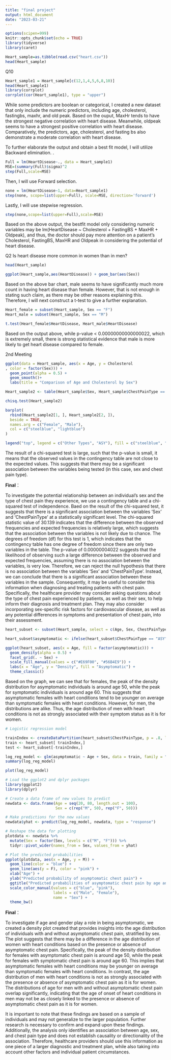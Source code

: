 ```yaml
---
title: "final project"
output: html_document
date: "2023-03-21"
---
```


```r
options(scipen=999)
knitr::opts_chunk$set(echo = TRUE)
library(tidyverse)
library(caret)
```



```r
Heart_sample=as.tibble(read.csv("heart.csv"))
head(Heart_sample)  
```
Q10
```r
Heart_sample1 = Heart_sample[c(12,1,4,5,6,8,10)]
head(Heart_sample1)
library(corrplot)
corrplot(cor(Heart_sample1), type = "upper")
```
While some predictors are boolean or categorical, I created a new dataset that only include the numeric predictors, including age, cholesterol, fastingbs, maxhr, and old peak. Based on the ouput, MaxHr tends to have the strongest negative correlation with heart disease. Meanwhile, oldpeak seems to have a strongest positive correlation with heart disease. Comparatively, the predictors, age, cholesterol, and fasting bs also demonstrate a moderate correlation with heart disease.

To further elaborate the output and obtain a best fit model, I will utilize Backward elimination.
.
```r
Full = lm(HeartDisease~., data = Heart_sample1) 
MSE=(summary(Full)$sigma)^2
step(Full,scale=MSE)
```
Then, I will use Forward selection.
```r
none = lm(HeartDisease~1, data=Heart_sample1)
step(none, scope=list(upper=Full), scale=MSE, direction='forward')
```
Lastly, I will use stepwise regression.
```r
step(none,scope=list(upper=Full),scale=MSE)
```
Based on the above output, the bestfit model only considering numeric variables may be lm(HeartDisease ~ Cholesterol + FastingBS + MaxHR + Oldpeak), and thus, the doctor should pay more attention on a patient's Cholesterol, FastingBS, MaxHR and Oldpeak in considering the potential of heart disease.

Q2
Is heart disease more common in women than in men?
```r
head(Heart_sample)
```

```r
ggplot(Heart_sample,aes(HeartDisease)) + geom_bar(aes(Sex))
```
Based on the above bar chart, male seems to have significantly much more count in having heart disease than female. However, that is not enough in stating such claim, as there may be other reasons explaining this. Therefore, I will next construct a t-test to give a further explanation.

```r
Heart_female = subset(Heart_sample, Sex == "F")
Heart_male = subset(Heart_sample, Sex == "M")

t.test(Heart_female$HeartDisease, Heart_male$HeartDisease)
```
Based on the output above, while p-value < 0.00000000000000022, which is extremely small, there is strong statistical evidence that male is more likely to get heart disease compared to female.

2nd Meeting
```r
ggplot(data = Heart_sample, aes(x = Age, y = Cholesterol
, color = factor(Sex))) +
  geom_point(alpha = 0.5) +
  geom_smooth()+
  labs(title = "Comparison of Age and Cholesterol by Sex")
```
```r
Heart_sample2 <- table(Heart_sample$Sex, Heart_sample$ChestPainType == "ASY")

chisq.test(Heart_sample2)
```
```r
barplot(
  rbind(Heart_sample2[1, ], Heart_sample2[2, ]),
  beside = TRUE,
  names.arg = c("Female", "Male"),
  col = c("steelblue", "lightblue")
)

legend("top", legend = c("Other Types", "ASY"), fill = c("steelblue", "lightblue"))
```

The result of a chi-squared test is large, such that the p-value is small, it means that the observed values in the contingency table are not close to the expected values. This suggests that there may be a significant association between the variables being tested (in this case, sex and chest pain type).

**Final**：

To investigate the potential relationship between an individual's sex and the type of chest pain they experience, we use a contingency table and a chi-squared test of independence. Baed on the result of the chi-squared test, it suggests that there is a significant association between the variables 'Sex' and 'ChestPainType' at a statistically significant level. The chi-squared statistic value of 30.139 indicates that the difference between the observed frequencies and expected frequencies is relatively large, which suggests that the association between the variables is not likely due to chance. The degrees of freedom (df) for this test is 1, which indicates that the contingency table has one degree of freedom since there are only two variables in the table. The p-value of 0.00000004022 suggests that the likelihood of observing such a large difference between the observed and expected frequencies, assuming there is no association between the variables, is very low. Therefore, we can reject the null hypothesis that there is no association between the variables 'Sex' and 'ChestPainType'. Instead, we can conclude that there is a significant association between these variables in the sample. Consequently, it may be useful to consider this information when diagnosing and treating patients with chest pain. Specifically, the healthcare provider may consider asking questions about the type of chest pain experienced by patients, as well as their sex, to help inform their diagnosis and treatment plan. They may also consider incorporating sex-specific risk factors for cardiovascular disease, as well as any potential differences in symptoms and presentation of chest pain, into their assessment.

```r
heart_subset <- subset(Heart_sample, select = c(Age, Sex, ChestPainType))

heart_subset$asymptomatic <- ifelse(heart_subset$ChestPainType == "ASY", 1, 0)

ggplot(heart_subset, aes(x = Age, fill = factor(asymptomatic))) +
  geom_density(alpha = 0.5) +
  facet_grid(. ~ Sex) +
  scale_fill_manual(values = c("#E69F00", "#56B4E9")) +
  labs(x = "Age", y = "Density", fill = "Asymptomatic") +
  theme_classic()
```
Based on the graph, we can see that for females, the peak of the density distribution for asymptomatic individuals is around age 50, while the peak for symptomatic individuals is around age 60. This suggests that asymptomatic females with heart conditions tend to be younger on average than symptomatic females with heart conditions. However, for men, the distributions are alike. Thus, the age distribution of men with heart conditions is not as strongly associated with their symptom status as it is for women.

```r
# Logistic regression model

trainIndex <- createDataPartition(heart_subset$ChestPainType, p = .8, list = FALSE)
train <- heart_subset[ trainIndex,]
test <- heart_subset[-trainIndex,]

log_reg_model <- glm(asymptomatic ~ Age + Sex, data = train, family = "binomial")
summary(log_reg_model)

plot(log_reg_model)

```
```r
# Load the ggplot2 and dplyr packages
library(ggplot2)
library(dplyr)

# Create a data frame of new values to predict
newdata <- data.frame(Age = seq(20, 80, length.out = 100),
                      Sex = c(rep("M", 50), rep("F", 50)))

# Make predictions for the new values
newdata$yhat <- predict(log_reg_model, newdata, type = "response")

# Reshape the data for plotting
plotdata <- newdata %>%
  mutate(Sex = factor(Sex, levels = c("M", "F"))) %>%
  tidyr::pivot_wider(names_from = Sex, values_from = yhat)

# Plot the predicted probabilities
ggplot(plotdata, aes(x = Age, y = M)) +
  geom_line(color = "blue") +
  geom_line(aes(y = F), color = "pink") +
  xlab("Age") +
  ylab("Predicted probability of asymptomatic chest pain") +
  ggtitle("Predicted probabilities of asymptomatic chest pain by age and sex") +
  scale_color_manual(values = c("blue", "pink"), 
                     labels = c("Male", "Female"), 
                     name = "Sex") +
  theme_bw()


```



**Final**：

To investigate if age and gender play a role in being asymptomatic, we created a density plot created that provides insights into the age distribution of individuals with and without asymptomatic chest pain, stratified by sex. The plot suggests that there may be a difference in the age distribution of women with heart conditions based on the presence or absence of asymptomatic chest pain. Specifically, the peak of the density distribution for females with asymptomatic chest pain is around age 50, while the peak for females with symptomatic chest pain is around age 60. This implies that asymptomatic females with heart conditions may be younger on average than symptomatic females with heart conditions. In contrast, the age distribution of men with heart conditions is not as strongly associated with the presence or absence of asymptomatic chest pain as it is for women. The distributions of age for men with and without asymptomatic chest pain overlap significantly, indicating that the age of onset of heart conditions in men may not be as closely linked to the presence or absence of asymptomatic chest pain as it is for women.

It is important to note that these findings are based on a sample of individuals and may not generalize to the larger population. Further research is necessary to confirm and expand upon these findings. Additionally, the analysis only identifies an association between age, sex, and chest pain type and does not establish causality or directionality of the association. Therefore, healthcare providers should use this information as one piece of a larger diagnostic and treatment plan, while also taking into account other factors and individual patient circumstances.





